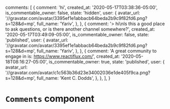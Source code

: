 
  comments: [
    {
      comment: 'hi',
      created_at: '2020-05-17T03:38:36-05:00',
      is_commentable_owner: false,
      state: 'hidden',
      user: {
        avatar_url:
          '//gravatar.com/avatar/3395ef1e1abbacb64beda2b9c9f82fd6.png?s=128&d=mp',
        full_name: 'Yariv',
      },
    },
    {
      comment:
        '> hi\nIs this a good place to ask questions, or is there another channel somewhere?',
      created_at: '2020-05-17T03:49:09-05:00',
      is_commentable_owner: false,
      state: 'published',
      user: {
        avatar_url:
          '//gravatar.com/avatar/3395ef1e1abbacb64beda2b9c9f82fd6.png?s=128&d=mp',
        full_name: 'Yariv',
      },
    },
    {
      comment: 'A great community to engage in is: https://www.reactiflux.com/',
      created_at: '2020-05-18T08:16:27-05:00',
      is_commentable_owner: true,
      state: 'published',
      user: {
        avatar_url:
          '//gravatar.com/avatar/c1c563b36d23e34002036e1de405f9ca.png?s=128&d=mp',
        full_name: 'Kent C. Dodds',
      },
    },
  ],
}

<Meta title="Components/Lessons/Comments/Comments" />

# `Comments` component

<Canvas>
  <Story name="Default">
    <div className="max-w-7xl">
      <Comments lesson={lesson} />
    </div>
  </Story>
</Canvas>
